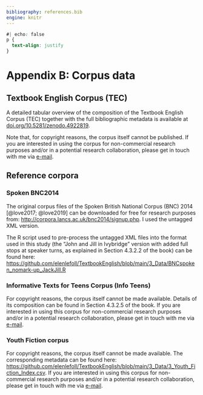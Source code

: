 ```yaml
---
bibliography: references.bib
engine: knitr
---
```


```css
#| echo: false
p {
  text-align: justify
}
```

# Appendix B: Corpus data {.unnumbered}

## Textbook English Corpus (TEC)

A detailed tabular overview of the composition of the Textbook English Corpus (TEC) together with the full bibliographic metadata is available at [doi.org/10.5281/zenodo.4922819](https://doi.org/10.5281/zenodo.4922819).

Note that, for copyright reasons, the corpus itself cannot be published. If you are interested in using the corpus for non-commercial research purposes and/or in a potential research collaboration, please get in touch with me via [e-mail](https://orcid.org/0000-0002-5839-8010).

## Reference corpora

### Spoken BNC2014

The original corpus files of the Spoken British National Corpus (BNC) 2014 [@love2017; @love2019] can be downloaded for free for research purposes from: <http://corpora.lancs.ac.uk/bnc2014/signup.php>. I used the untagged XML version.

The R script used to pre-process the untagged XML files into the format used in this study (the "John and Jill in Ivybridge" version with added full stops at speaker turns, as explained in Section 4.3.2.2 of the book) can be found here: <https://github.com/elenlefoll/TextbookEnglish/blob/main/3_Data/BNCspoken_nomark-up_JackJill.R>

### Informative Texts for Teens Corpus (Info Teens)

For copyright reasons, the corpus itself cannot be made available. Details of its composition can be found in Section 4.3.2.5 of the book. If you are interested in using this corpus for non-commercial research purposes and/or in a potential research collaboration, please get in touch with me via [e-mail](https://orcid.org/0000-0002-5839-8010).

### Youth Fiction corpus

For copyright reasons, the corpus itself cannot be made available. The corresponding metadata can be found here: <https://github.com/elenlefoll/TextbookEnglish/blob/main/3_Data/3_Youth_Fiction_Index.csv>. If you are interested in using this corpus for non-commercial research purposes and/or in a potential research collaboration, please get in touch with me via [e-mail](https://orcid.org/0000-0002-5839-8010).
